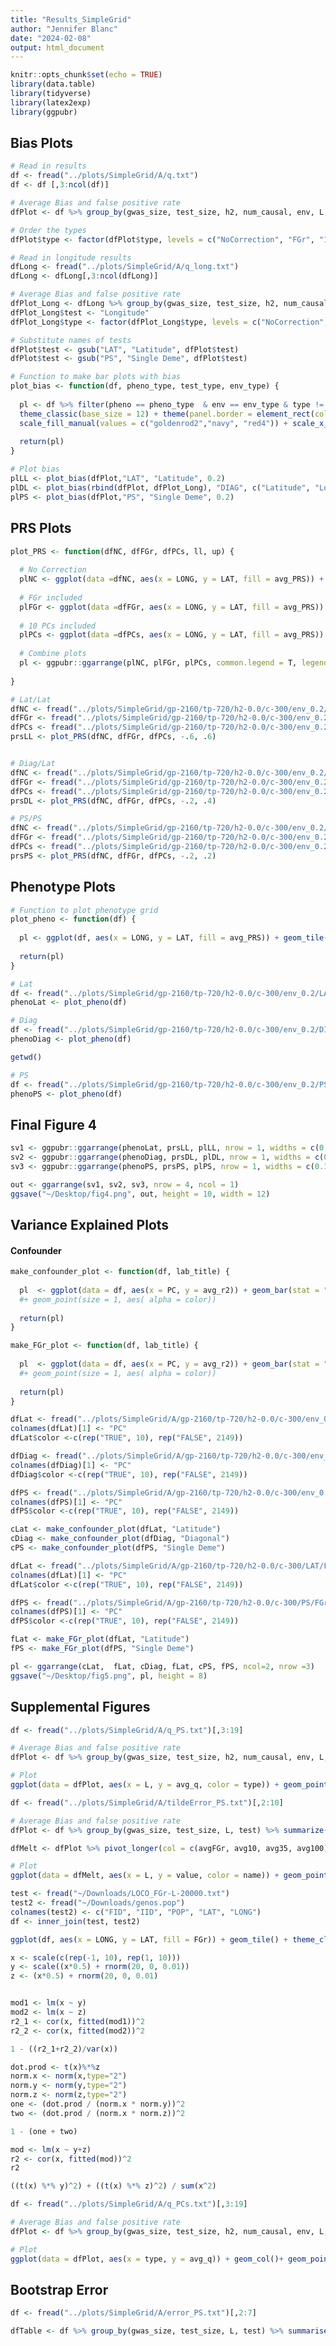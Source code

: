 ```yaml
---
title: "Results_SimpleGrid"
author: "Jennifer Blanc"
date: "2024-02-08"
output: html_document
---
```


```r
knitr::opts_chunk$set(echo = TRUE)
library(data.table)
library(tidyverse)
library(latex2exp)
library(ggpubr)
```

## Bias Plots

```r
# Read in results 
df <- fread("../plots/SimpleGrid/A/q.txt")
df <- df [,3:ncol(df)]

# Average Bias and false positive rate 
dfPlot <- df %>% group_by(gwas_size, test_size, h2, num_causal, env, L, type, pheno, test) %>% summarize(count = n(), avg_q = mean(`nc-q`),lowerci_mean = avg_q - (1.96 * (sd(`nc-q`)  /  sqrt(n()))), upperci_mean = avg_q + (1.96 * (sd(`nc-q`)  /  sqrt(n()))), fp_strat = sum(`nc-p` < 0.05)/ n(), lowerci_fp = fp_strat - 1.96 * sqrt((fp_strat * (1-fp_strat))/ n()), upperci_fp = fp_strat + 1.96 * sqrt((fp_strat * (1-fp_strat))/ n()), q_std = avg_q / sd(`nc-q`))

# Order the types
dfPlot$type <- factor(dfPlot$type, levels = c("NoCorrection", "FGr", "10" , "ID"))

# Read in longitude results 
dfLong <- fread("../plots/SimpleGrid/A/q_long.txt")
dfLong <- dfLong[,3:ncol(dfLong)]

# Average Bias and false positive rate 
dfPlot_Long <- dfLong %>% group_by(gwas_size, test_size, h2, num_causal, env, L, type, pheno, test) %>% summarize(count = n(), avg_q = mean(`nc-q`),lowerci_mean = avg_q - (1.96 * (sd(`nc-q`)  /  sqrt(n()))), upperci_mean = avg_q + (1.96 * (sd(`nc-q`)  /  sqrt(n()))), fp_strat = sum(`nc-p` < 0.05)/ n(), lowerci_fp = fp_strat - 1.96 * sqrt((fp_strat * (1-fp_strat))/ n()), upperci_fp = fp_strat + 1.96 * sqrt((fp_strat * (1-fp_strat))/ n()), q_std = avg_q / sd(`nc-q`))
dfPlot_Long$test <- "Longitude"
dfPlot_Long$type <- factor(dfPlot_Long$type, levels = c("NoCorrection", "FGr", "10" , "ID"))

# Substitute names of tests 
dfPlot$test <- gsub("LAT", "Latitude", dfPlot$test)
dfPlot$test <- gsub("PS", "Single Deme", dfPlot$test)
```


```r
# Function to make bar plots with bias 
plot_bias <- function(df, pheno_type, test_type, env_type) {
  
  pl <- df %>% filter(pheno == pheno_type  & env == env_type & type != "ID") %>% filter(test %in% test_type ) %>% ggplot(aes(x = type, y = avg_q, fill = type)) + geom_col()+ geom_point(fill = "black", size = 3) + geom_hline(yintercept = 0, color = "red") + geom_errorbar(aes(ymin = lowerci_mean, ymax = upperci_mean), width = 0.2) +
  theme_classic(base_size = 12) + theme(panel.border = element_rect(colour = "black", fill=NA, size=1), axis.text.x = element_text(size = 8, color = "black",  angle = 35, hjust=1), legend.position = "none", legend.text.align = 0) + 
  scale_fill_manual(values = c("goldenrod2","navy", "red4")) + scale_x_discrete(labels = unname(TeX(c("Uncorrected", "$\\hat{F}_{Gr}$", "10 PCs")))) + xlab("") + ylab("Bias") + facet_wrap(~test)
  
  return(pl)
}

# Plot bias 
plLL <- plot_bias(dfPlot,"LAT", "Latitude", 0.2)
plDL <- plot_bias(rbind(dfPlot, dfPlot_Long), "DIAG", c("Latitude", "Longitude"), 0.2)
plPS <- plot_bias(dfPlot,"PS", "Single Deme", 0.2)
```

## PRS Plots

```r

plot_PRS <- function(dfNC, dfFGr, dfPCs, ll, up) {
  
  # No Correction
  plNC <- ggplot(data =dfNC, aes(x = LONG, y = LAT, fill = avg_PRS)) + geom_tile() +  theme_classic(base_size = 12) +  theme(panel.border = element_rect(colour = "black", fill=NA, size=1)) + scale_fill_gradient2(low = "brown4", high = "royalblue4", name = "PGS", limits = c(ll, up)) + xlab("Longitude") + ylab("Latitude") + scale_y_continuous(breaks=seq(0,6,1)) + scale_x_continuous(breaks=seq(0,6,1)) + theme(axis.title = element_blank())
  
  # FGr included
  plFGr <- ggplot(data =dfFGr, aes(x = LONG, y = LAT, fill = avg_PRS)) + geom_tile() +  theme_classic(base_size = 12) +  theme(panel.border = element_rect(colour = "black", fill=NA, size=1)) + scale_fill_gradient2(low = "brown4", high = "royalblue4", name = "PGS", limits = c(ll, up)) + xlab("Longitude") + ylab("Latitude") + scale_y_continuous(breaks=seq(0,6,1)) + scale_x_continuous(breaks=seq(0,6,1)) + theme(axis.title = element_blank())
  
  # 10 PCs included
  plPCs <- ggplot(data =dfPCs, aes(x = LONG, y = LAT, fill = avg_PRS)) + geom_tile() +  theme_classic(base_size = 12) +  theme(panel.border = element_rect(colour = "black", fill=NA, size=1)) + scale_fill_gradient2(low = "brown4", high = "royalblue4", name = "PGS", limits = c(ll, up)) + xlab("Longitude") + ylab("Latitude") + scale_y_continuous(breaks=seq(0,6,1)) + scale_x_continuous(breaks=seq(0,6,1)) + theme(axis.title = element_blank())
  
  # Combine plots
  pl <- ggpubr::ggarrange(plNC, plFGr, plPCs, common.legend = T, legend="right", nrow = 1)
  
}

# Lat/Lat
dfNC <- fread("../plots/SimpleGrid/gp-2160/tp-720/h2-0.0/c-300/env_0.2/LAT/LAT/prs-NoCorrection_L-20000.txt")
dfFGr <- fread("../plots/SimpleGrid/gp-2160/tp-720/h2-0.0/c-300/env_0.2/LAT/LAT/prs-FGr_L-20000.txt")
dfPCs <- fread("../plots/SimpleGrid/gp-2160/tp-720/h2-0.0/c-300/env_0.2/LAT/LAT/prs-10_L-20000.txt")
prsLL <- plot_PRS(dfNC, dfFGr, dfPCs, -.6, .6)


# Diag/Lat
dfNC <- fread("../plots/SimpleGrid/gp-2160/tp-720/h2-0.0/c-300/env_0.2/DIAG/LAT/prs-NoCorrection_L-20000.txt")
dfFGr <- fread("../plots/SimpleGrid/gp-2160/tp-720/h2-0.0/c-300/env_0.2/DIAG/LAT/prs-FGr_L-20000.txt")
dfPCs <- fread("../plots/SimpleGrid/gp-2160/tp-720/h2-0.0/c-300/env_0.2/DIAG/LAT/prs-10_L-20000.txt")
prsDL <- plot_PRS(dfNC, dfFGr, dfPCs, -.2, .4)

# PS/PS
dfNC <- fread("../plots/SimpleGrid/gp-2160/tp-720/h2-0.0/c-300/env_0.2/PS/PS/prs-NoCorrection_L-20000.txt")
dfFGr <- fread("../plots/SimpleGrid/gp-2160/tp-720/h2-0.0/c-300/env_0.2/PS/PS/prs-FGr_L-20000.txt")
dfPCs <- fread("../plots/SimpleGrid/gp-2160/tp-720/h2-0.0/c-300/env_0.2/PS/PS/prs-10_L-20000.txt")
prsPS <- plot_PRS(dfNC, dfFGr, dfPCs, -.2, .2)
```

## Phenotype Plots 

```r
# Function to plot phenotype grid
plot_pheno <- function(df) {
  
  pl <- ggplot(df, aes(x = LONG, y = LAT, fill = avg_PRS)) + geom_tile() + theme_classic(base_size = 12) +  theme(panel.border = element_rect(colour = "black", fill=NA, size=1), legend.position = "none") + scale_fill_gradient2(low = "palegoldenrod", high = "purple4") + xlab("Longitude") + ylab("Latitude") + scale_y_continuous(breaks=seq(0,6,1)) + scale_x_continuous(breaks=seq(0,6,1)) + theme(axis.title = element_blank())
  
  return(pl)
}

# Lat
df <- fread("../plots/SimpleGrid/gp-2160/tp-720/h2-0.0/c-300/env_0.2/LAT/phenos_L-20000.txt")
phenoLat <- plot_pheno(df)

# Diag
df <- fread("../plots/SimpleGrid/gp-2160/tp-720/h2-0.0/c-300/env_0.2/DIAG/phenos_L-20000.txt")
phenoDiag <- plot_pheno(df)

getwd()

# PS 
df <- fread("../plots/SimpleGrid/gp-2160/tp-720/h2-0.0/c-300/env_0.2/PS/phenos_L-20000.txt")
phenoPS <- plot_pheno(df)
```

## Final Figure 4
```r
sv1 <- ggpubr::ggarrange(phenoLat, prsLL, plLL, nrow = 1, widths = c(0.19, 0.61, 0.2))
sv2 <- ggpubr::ggarrange(phenoDiag, prsDL, plDL, nrow = 1, widths = c(0.19, 0.61, 0.2))
sv3 <- ggpubr::ggarrange(phenoPS, prsPS, plPS, nrow = 1, widths = c(0.19, 0.61, 0.2))

out <- ggarrange(sv1, sv2, sv3, nrow = 4, ncol = 1)
ggsave("~/Desktop/fig4.png", out, height = 10, width = 12)
```

## Variance Explained Plots 

#### Confounder

```r
make_confounder_plot <- function(df, lab_title) {
  
  pl  <- ggplot(data = df, aes(x = PC, y = avg_r2)) + geom_bar(stat = "identity", fill = "purple4", aes( alpha = color)) + ylab(TeX("$R^2$")) + xlab("Cumulative PCs") + theme_classic(base_size = 14) + ylim(0,1)+ scale_alpha_manual(values = c(0.25, 1), guide="none") + geom_hline(yintercept = 1, color = "red", linetype = "longdash", size = 1.5) +theme( plot.title=element_text(hjust = 0.9,vjust=-40, face='bold', size = 12)) + ggtitle(lab_title)
  #+ geom_point(size = 1, aes( alpha = color)) 
  
  return(pl)
}

make_FGr_plot <- function(df, lab_title) {
  
  pl  <- ggplot(data = df, aes(x = PC, y = avg_r2)) + geom_bar(stat = "identity", fill = "navy", aes( alpha = color)) + ylab(TeX("$R^2$")) + xlab("Cumulative PCs") + theme_classic(base_size = 14) + ylim(0,1)+ scale_alpha_manual(values = c(0.25, 1), guide="none") + geom_hline(yintercept = 1, color = "red", linetype = "longdash", size = 1.5) +theme( plot.title=element_text(hjust = 0.9,vjust=-40, face='bold', size = 12)) + ggtitle(lab_title)
  #+ geom_point(size = 1, aes( alpha = color)) 
  
  return(pl)
}
```



```r
dfLat <- fread("../plots/SimpleGrid/A/gp-2160/tp-720/h2-0.0/c-300/env_0.2/LAT/confounder_varEx-L-20000.txt")[,2:6]
colnames(dfLat)[1] <- "PC"
dfLat$color <-c(rep("TRUE", 10), rep("FALSE", 2149))

dfDiag <- fread("../plots/SimpleGrid/A/gp-2160/tp-720/h2-0.0/c-300/env_0.2/Diag/confounder_varEx-L-20000.txt")[,2:6]
colnames(dfDiag)[1] <- "PC"
dfDiag$color <-c(rep("TRUE", 10), rep("FALSE", 2149))

dfPS <- fread("../plots/SimpleGrid/A/gp-2160/tp-720/h2-0.0/c-300/env_0.2/PS/confounder_varEx-L-20000.txt")[,2:6]
colnames(dfPS)[1] <- "PC"
dfPS$color <-c(rep("TRUE", 10), rep("FALSE", 2149))

cLat <- make_confounder_plot(dfLat, "Latitude")
cDiag <- make_confounder_plot(dfDiag, "Diagonal")
cPS <- make_confounder_plot(dfPS, "Single Deme")
```


```r
dfLat <- fread("../plots/SimpleGrid/A/gp-2160/tp-720/h2-0.0/c-300/LAT/FGr_varEx-L-20000.txt")[,2:6]
colnames(dfLat)[1] <- "PC"
dfLat$color <-c(rep("TRUE", 10), rep("FALSE", 2149))

dfPS <- fread("../plots/SimpleGrid/A/gp-2160/tp-720/h2-0.0/c-300/PS/FGr_varEx-L-20000.txt")[,2:6]
colnames(dfPS)[1] <- "PC"
dfPS$color <-c(rep("TRUE", 10), rep("FALSE", 2149))

fLat <- make_FGr_plot(dfLat, "Latitude")
fPS <- make_FGr_plot(dfPS, "Single Deme")
```

```r
pl <- ggarrange(cLat,  fLat, cDiag, fLat, cPS, fPS, ncol=2, nrow =3)
ggsave("~/Desktop/fig5.png", pl, height = 8)
```

## Supplemental Figures 

```r
df <- fread("../plots/SimpleGrid/A/q_PS.txt")[,3:19]

# Average Bias and false positive rate 
dfPlot <- df %>% group_by(gwas_size, test_size, h2, num_causal, env, L, type, pheno, test) %>% summarize(count = n(), avg_q = mean(`nc-q`),lowerci_mean = avg_q - (1.96 * (sd(`nc-q`)  /  sqrt(n()))), upperci_mean = avg_q + (1.96 * (sd(`nc-q`)  /  sqrt(n()))), fp_strat = sum(`nc-p` < 0.05)/ n(), lowerci_fp = fp_strat - 1.96 * sqrt((fp_strat * (1-fp_strat))/ n()), upperci_fp = fp_strat + 1.96 * sqrt((fp_strat * (1-fp_strat))/ n()), q_std = avg_q / sd(`nc-q`)) %>% filter(pheno == "PS" & test == "PS") 

# Plot 
ggplot(data = dfPlot, aes(x = L, y = avg_q, color = type)) + geom_point(size = 3) + geom_hline(yintercept = 0, color = "red") + geom_errorbar(aes(ymin = lowerci_mean, ymax = upperci_mean)) 
```

```r
df <- fread("../plots/SimpleGrid/A/tildeError_PS.txt")[,2:10]

# Average Bias and false positive rate 
dfPlot <- df %>% group_by(gwas_size, test_size, L, test) %>% summarize(count = n(), avgFGr = mean(FGr), avg10 = mean(`10`), avg35 = mean(`35`), avg100 = mean(`100`))

dfMelt <- dfPlot %>% pivot_longer(col = c(avgFGr, avg10, avg35, avg100))

# Plot 
ggplot(data = dfMelt, aes(x = L, y = value, color = name)) + geom_point(size = 3) + geom_hline(yintercept = 0, color = "red") + ylab("Error")
```

```r
test <- fread("~/Downloads/LOCO_FGr-L-20000.txt")
test2 <- fread("~/Downloads/genos.pop")
colnames(test2) <- c("FID", "IID", "POP", "LAT", "LONG")
df <- inner_join(test, test2)

ggplot(df, aes(x = LONG, y = LAT, fill = FGr)) + geom_tile() + theme_classic(base_size = 12) +  theme(panel.border = element_rect(colour = "black", fill=NA, size=1), legend.position = "none") + scale_fill_gradient2(low = "palegoldenrod", high = "purple4") + xlab("Longitude") + ylab("Latitude") + scale_y_continuous(breaks=seq(0,6,1)) + scale_x_continuous(breaks=seq(0,6,1)) + theme(axis.title = element_blank())
```



```r
x <- scale(c(rep(-1, 10), rep(1, 10)))
y <- scale((x*0.5) + rnorm(20, 0, 0.01))
z <- (x*0.5) + rnorm(20, 0, 0.01)


mod1 <- lm(x ~ y)
mod2 <- lm(x ~ z)
r2_1 <- cor(x, fitted(mod1))^2
r2_2 <- cor(x, fitted(mod2))^2

1 - ((r2_1+r2_2)/var(x))

dot.prod <- t(x)%*%z
norm.x <- norm(x,type="2")
norm.y <- norm(y,type="2")
norm.z <- norm(z,type="2")
one <- (dot.prod / (norm.x * norm.y))^2
two <- (dot.prod / (norm.x * norm.z))^2

1 - (one + two)

mod <- lm(x ~ y+z)
r2 <- cor(x, fitted(mod))^2
r2

((t(x) %*% y)^2) + ((t(x) %*% z)^2) / sum(x^2)
```




```r
df <- fread("../plots/SimpleGrid/A/q_PCs.txt")[,3:19]

# Average Bias and false positive rate 
dfPlot <- df %>% group_by(gwas_size, test_size, h2, num_causal, env, L, type, pheno, test) %>% summarize(count = n(), avg_q = mean(`nc-q`),lowerci_mean = avg_q - (1.96 * (sd(`nc-q`)  /  sqrt(n()))), upperci_mean = avg_q + (1.96 * (sd(`nc-q`)  /  sqrt(n()))), fp_strat = sum(`nc-p` < 0.05)/ n(), lowerci_fp = fp_strat - 1.96 * sqrt((fp_strat * (1-fp_strat))/ n()), upperci_fp = fp_strat + 1.96 * sqrt((fp_strat * (1-fp_strat))/ n()), q_std = avg_q / sd(`nc-q`)) %>% filter(pheno == "PS" & test == "PS") 

# Plot 
ggplot(data = dfPlot, aes(x = type, y = avg_q)) + geom_col()+ geom_point(fill = "black", size = 3) + geom_hline(yintercept = 0, color = "red") + geom_errorbar(aes(ymin = lowerci_mean, ymax = upperci_mean), width = 0.2) + facet_wrap(~L)
```

## Bootstrap Error 

```r
df <- fread("../plots/SimpleGrid/A/error_PS.txt")[,2:7]

dfTable <- df %>% group_by(gwas_size, test_size, L, test) %>% summarise(count = n(), avg_error = mean(Error))
```


